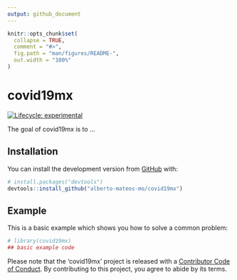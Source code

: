 ```yaml
---
output: github_document
---
```


<!-- README.md is generated from README.Rmd. Please edit that file -->

```r
knitr::opts_chunk$set(
  collapse = TRUE,
  comment = "#>",
  fig.path = "man/figures/README-",
  out.width = "100%"
)
```

# covid19mx

<!-- badges: start -->
[![Lifecycle: experimental](https://img.shields.io/badge/lifecycle-experimental-orange.svg)](https://www.tidyverse.org/lifecycle/#experimental)
<!-- badges: end -->

The goal of covid19mx is to ...

## Installation

You can install the development version from [GitHub](https://github.com/) with:

``` r
# install.packages("devtools")
devtools::install_github("alberto-mateos-mo/covid19mx")
```
## Example

This is a basic example which shows you how to solve a common problem:

```r
# library(covid19mx)
## basic example code
```

Please note that the 'covid19mx' project is released with a [Contributor Code of Conduct](CODE_OF_CONDUCT.md).
By contributing to this project, you agree to abide by its terms.